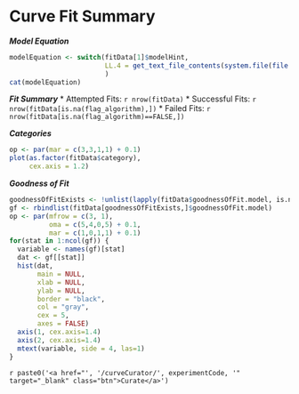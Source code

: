 Curve Fit Summary
========================================================

***Model Equation***

```r
modelEquation <- switch(fitData[1]$modelHint,
                        LL.4 = get_text_file_contents(system.file(file.path("rmd","equations"), "ll4.txt", package = "racas"))
                        )
cat(modelEquation)
```

***Fit Summary***
* Attempted Fits: `r nrow(fitData)`
* Successful Fits: `r nrow(fitData[is.na(flag_algorithm),])`
* Failed Fits: `r nrow(fitData[is.na(flag_algorithm)==FALSE,])`

***Categories***

```r
op <- par(mar = c(3,3,1,1) + 0.1)
plot(as.factor(fitData$category),
     cex.axis = 1.2)
```

***Goodness of Fit***

```r
goodnessOfFitExists <- !unlist(lapply(fitData$goodnessOfFit.model, is.null))
gf <- rbindlist(fitData[goodnessOfFitExists,]$goodnessOfFit.model)
op <- par(mfrow = c(3, 1),
          oma = c(5,4,0,5) + 0.1,
          mar = c(1,0,1,1) + 0.1)
for(stat in 1:ncol(gf)) {
  variable <- names(gf)[stat]
  dat <- gf[[stat]]
  hist(dat, 
       main = NULL,
       xlab = NULL,
       ylab = NULL,
       border = "black",
       col = "gray",
       cex = 5,
       axes = FALSE)
  axis(1, cex.axis=1.4)
  axis(2, cex.axis=1.4)
  mtext(variable, side = 4, las=1)
}
```

`r paste0('<a href="', '/curveCurator/', experimentCode, '" target="_blank" class="btn">Curate</a>')`
